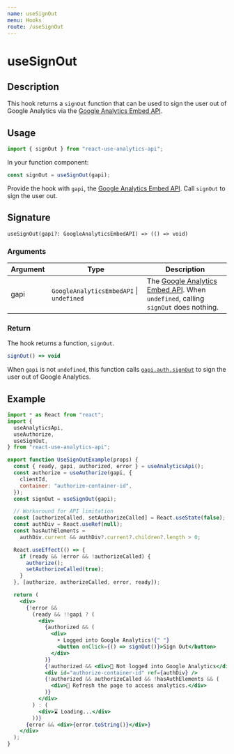 ```yaml
---
name: useSignOut
menu: Hooks
route: /useSignOut
---
```


<h1>useSignOut</h1>

## Description

This hook returns a `signOut` function that can be used to sign the user out of Google Analytics via the [Google Analytics Embed API](/useAnalyticsApi).

## Usage

```jsx
import { signOut } from "react-use-analytics-api";
```

In your function component:

```jsx
const signOut = useSignOut(gapi);
```

Provide the hook with `gapi`, the [Google Analytics Embed API](/useAnalyticsApi). Call `signOut` to sign the user out.

## Signature

`useSignOut(gapi?: GoogleAnalyticsEmbedAPI) => (() => void)`

### Arguments

| Argument | Type                                         | Description                                                                                           |
| -------- | -------------------------------------------- | ----------------------------------------------------------------------------------------------------- |
| gapi     | `GoogleAnalyticsEmbedAPI` &#124; `undefined` | The [Google Analytics Embed API](/useAnalyticsApi). When `undefined`, calling `signOut` does nothing. |

### Return

The hook returns a function, `signOut`.

```jsx
signOut() => void
```

When `gapi` is not `undefined`, this function calls [`gapi.auth.signOut`](https://developers.google.com/analytics/devguides/reporting/embed/v1/component-reference#auth) to sign the user out of Google Analytics.

## Example

```jsx
import * as React from "react";
import {
  useAnalyticsApi,
  useAuthorize,
  useSignOut,
} from "react-use-analytics-api";

export function UseSignOutExample(props) {
  const { ready, gapi, authorized, error } = useAnalyticsApi();
  const authorize = useAuthorize(gapi, {
    clientId,
    container: "authorize-container-id",
  });
  const signOut = useSignOut(gapi);

  // Workaround for API limitation
  const [authorizeCalled, setAuthorizeCalled] = React.useState(false);
  const authDiv = React.useRef(null);
  const hasAuthElements =
    authDiv.current && authDiv?.current?.children?.length > 0;

  React.useEffect(() => {
    if (ready && !error && !authorizeCalled) {
      authorize();
      setAuthorizeCalled(true);
    }
  }, [authorize, authorizeCalled, error, ready]);

  return (
    <div>
      {!error &&
        (ready && !!gapi ? (
          <div>
            {authorized && (
              <div>
                ☀️ Logged into Google Analytics!{" "}
                <button onClick={() => signOut()}>Sign Out</button>
              </div>
            )}
            {!authorized && <div>🔐 Not logged into Google Analytics</div>}
            <div id="authorize-container-id" ref={authDiv} />
            {!authorized && authorizeCalled && !hasAuthElements && (
              <div>🔄 Refresh the page to access analytics.</div>
            )}
          </div>
        ) : (
          <div>⌛ Loading...</div>
        ))}
      {error && <div>{error.toString()}</div>}
    </div>
  );
}
```
